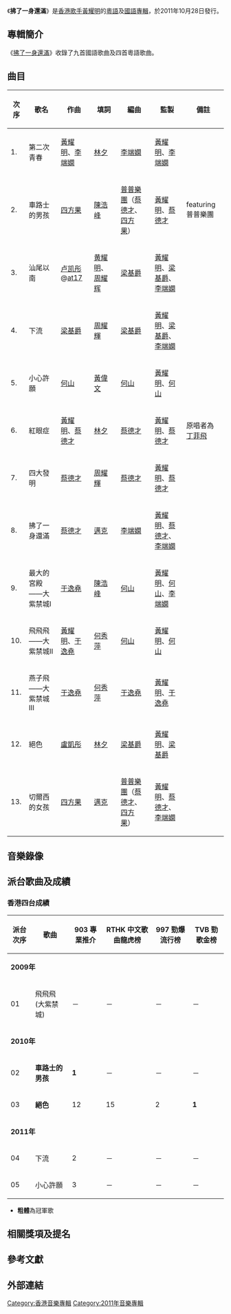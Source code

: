 {{Album infobox | 
|  Name          = 拂了一身還滿
|  Type          = [[專輯|專輯]]
|  Artist        = [[黃耀明|黃耀明]]
|  Cover         = 拂了一身还满.jpg
|  Recorded      =
|  Background    = 
|  Released      = 2011年10月28日
|  Genre         = 粵語流行、國語流行
|  Label         = [[紅音樂唱片|紅音樂唱片]]
|  Number        = 
|  Length        =
|  Producer      = 
|  Reviews       =
|  Last album    = [[King_of_Road|King of Road]] <br /> (2008年)
|  This album    = '''拂了一身還滿''' <br />（2011年）
|  Next album    = 
}}

《'''拂了一身還滿'''》是[[香港歌手|香港歌手]][[黃耀明|黃耀明]]的[[粵語|粵語]]及[[國語|國語]][[專輯|專輯]]，於2011年10月28日發行。

==專輯簡介==
《[[拂了一身還滿|拂了一身還滿]]》收錄了九首國語歌曲及四首粵語歌曲。

==曲目==
{| class="wikitable" width="100%"
|-
!次序
!歌名
!作曲
!填詞
!編曲
!監製
!備註
|-
| 1. || 第二次青春 || [[黃耀明|黃耀明]]、[[李端嫻|李端嫻]] || [[林夕|林夕]] || [[李端嫻|李端嫻]] || [[黃耀明|黃耀明]]、[[李端嫻|李端嫻]] || 
|-
| 2. || 車路士的男孩 || [[四方果|四方果]] || [[陳浩峰|陳浩峰]]|| [[普普樂團|普普樂團]]（[[蔡德才|蔡德才]]、[[四方果|四方果]]） || [[黃耀明|黃耀明]]、[[蔡德才|蔡德才]] ||  featuring普普樂團
|-
| 3. || 汕尾以南 || [[卢凯彤|卢凯彤]]@[[at17|at17]] || [[黄耀明|黄耀明]]、[[周耀辉|周耀辉]] || [[梁基爵|梁基爵]] || [[黃耀明|黃耀明]]、[[梁基爵|梁基爵]]、[[李端嫻|李端嫻]] || 
|-
| 4. || 下流 || [[梁基爵|梁基爵]] || [[周耀輝|周耀輝]] || [[梁基爵|梁基爵]] || [[黃耀明|黃耀明]]、[[梁基爵|梁基爵]]、[[李端嫻|李端嫻]] ||
|-
| 5. || 小心許願 || [[何山|何山]] || [[黃偉文|黃偉文]] || [[何山|何山]] || [[黃耀明|黃耀明]]、[[何山|何山]] || 
|-
| 6. || 紅眼症 || [[黃耀明|黃耀明]]、[[蔡德才|蔡德才]] || [[林夕|林夕]] || [[蔡德才|蔡德才]] || [[黃耀明|黃耀明]]、[[蔡德才|蔡德才]] || 原唱者為[[丁菲飛|丁菲飛]]
|-
| 7. || 四大發明 || [[蔡德才|蔡德才]] || [[周耀輝|周耀輝]] || [[蔡德才|蔡德才]] || [[黃耀明|黃耀明]]、[[蔡德才|蔡德才]] ||
|-
| 8. || 拂了一身還滿 || [[蔡德才|蔡德才]] || [[邁克|邁克]] || [[李端嫻|李端嫻]] || [[黃耀明|黃耀明]]、[[蔡德才|蔡德才]]、[[李端嫻|李端嫻]] ||
|-
| 9. || 最大的宮殿——大紫禁城I || [[于逸堯|于逸堯]] || [[陳浩峰|陳浩峰]] || [[何山|何山]] || [[黃耀明|黃耀明]]、[[何山|何山]]、[[李端嫻|李端嫻]] ||
|-
| 10. || 飛飛飛——大紫禁城II || [[黃耀明|黃耀明]]、[[于逸堯|于逸堯]] || [[何秀萍|何秀萍]] || [[何山|何山]] || [[黃耀明|黃耀明]]、[[何山|何山]] ||
|-
| 11. || 燕子飛——大紫禁城III || [[于逸堯|于逸堯]] || [[何秀萍|何秀萍]] || [[于逸堯|于逸堯]] || [[黃耀明|黃耀明]]、[[于逸堯|于逸堯]] ||
|-
| 12. || 絕色 || [[盧凱彤|盧凱彤]] || [[林夕|林夕]] || [[梁基爵|梁基爵]] || [[黃耀明|黃耀明]]、[[梁基爵|梁基爵]] ||
|-
| 13. || 切爾西的女孩 || [[四方果|四方果]] || [[邁克|邁克]] || [[普普樂團|普普樂團]]（[[蔡德才|蔡德才]]、[[四方果|四方果]]） || [[黃耀明|黃耀明]]、[[蔡德才|蔡德才]]、[[李端嫻|李端嫻]] ||
|}

==音樂錄像==

==派台歌曲及成績==
===香港四台成績===
{| class="wikitable"
|-
!派台次序||歌曲||903 專業推介||RTHK 中文歌曲龍虎榜||997 勁爆流行榜||TVB 勁歌金榜
|-
! colspan="6" | '''2009年'''
|-
| 01 || 飛飛飛(大紫禁城) || － || － || － || －
|-
! colspan="6" | '''2010年'''
|-
| 02 || '''車路士的男孩''' || '''1''' || － || － || －
|-
| 03 || '''絕色''' || 12 || 15 || 2 || '''1'''
|-
! colspan="6" | '''2011年'''
|-
| 04 || 下流 || 2 || － || － || －
|-
| 05 || 小心許願 || 3 || － || － || －
|}

* '''粗體'''為冠軍歌

==相關獎項及提名==

==參考文獻==

==外部連結==

{{黃耀明}}

[[Category:香港音樂專輯|Category:香港音樂專輯]]
[[Category:2011年音樂專輯|Category:2011年音樂專輯]]